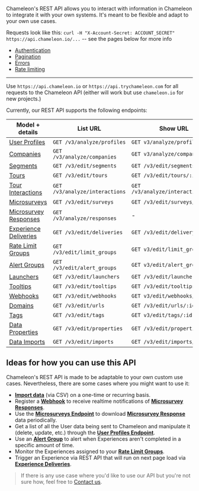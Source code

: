 Chameleon's REST API allows you to interact with information in Chameleon to integrate it with your own systems. It's meant to be flexible and adapt to your own use cases.

Requests look like this: `curl -H "X-Account-Secret: ACCOUNT_SECRET" https://api.chameleon.io/...` -- see the pages below for more info

 - [Authentication](/concepts/authentication)
 - [Pagination](/concepts/pagination)
 - [Errors](/concepts/errors)
 - [Rate limiting](/concepts/rate-limiting)

------

<Tip>Use `https://api.chameleon.io` or `https://api.trychameleon.com` for all requests to the Chameleon API (either will work but use `chameleon.io` for new projects.)</Tip>

Currently, our REST API supports the following endpoints:

| Model + details                                   | List URL                       | Show URL                     |
|---------------------------------------------------|--------------------------------| ---------------------------- |
| [User Profiles](/api/profiles)                 | `GET /v3/analyze/profiles`     | `GET v3/analyze/profiles/:id` |
| [Companies](/api/companies)                    | `GET /v3/analyze/companies`    | `GET v3/analyze/companies/:id` |
| [Segments](/api/segments)                      | `GET /v3/edit/segments`        | `GET /v3/edit/segments/:id`  |
| [Tours](/api/tours)                            | `GET /v3/edit/tours`           | `GET /v3/edit/tours/:id`     |
| [Tour Interactions](/api/tour-interactions)    | `GET /v3/analyze/interactions` | `GET /v3/analyze/interactions/:id` |
| [Microsurveys](/api/surveys)                   | `GET /v3/edit/surveys`         | `GET /v3/edit/surveys/:id`   |
| [Microsurvey Responses](/api/survey-responses) | `GET /v3/analyze/responses`    | -   |
| [Experience Deliveries](/api/deliveries)       | `GET /v3/edit/deliveries`      | `GET /v3/edit/delivery/:id`   |
| [Rate Limit Groups](/api/limit-groups)         | `GET /v3/edit/limit_groups`    | `GET v3/edit/limit_groups/:id` |
| [Alert Groups](/api/alert-groups)              | `GET /v3/edit/alert_groups`    | `GET v3/edit/alert_groups/:id` |
| [Launchers](/api/launchers)                    | `GET /v3/edit/launchers`       | `GET /v3/edit/launchers/:id` |
| [Tooltips](/api/tooltips)                      | `GET /v3/edit/tooltips`        | `GET /v3/edit/tooltips/:id`  |
| [Webhooks](/api/webhooks)                      | `GET /v3/edit/webhooks`        | `GET v3/edit/webhooks/:id` |
| [Domains](/api/urls)                           | `GET /v3/edit/urls`            | `GET /v3/edit/urls/:id`      |
| [Tags](/api/tags)                              | `GET /v3/edit/tags`            | `GET v3/edit/tags/:id` |
| [Data Properties](/api/properties)             | `GET /v3/edit/properties`      | `GET /v3/edit/properties/:id`      |
| [Data Imports](/api/imports)                   | `GET /v3/edit/imports`         | `GET /v3/edit/imports/:id`      |



## Ideas for how you can use this API

Chameleon's REST API is made to be adaptable to your own custom use cases. Nevertheless, there are some cases where you might want to use it:

- **[Import data](/api/imports)** (via CSV) on a one-time or recurring basis.
- Register a **[Webhook](/api/webhooks)** to receive realtime notifications of **[Microsurvey Responses](/api/survey-responses)**.
- Use the **[Microsurveys Endpoint](/api/surveys)** to download **[Microsurvey Response](/api/survey-responses)** data periodically.
- Get a list of all the User data being sent to Chameleon and manipulate it (delete, update, etc.) through the **[User Profiles Endpoint](/api/profiles)**.
- Use an **[Alert Group](/api/alert-groups)** to alert when Experiences aren't completed in a specific amount of time.
- Monitor the Experiences assigned to your **[Rate Limit Groups](/api/limit-groups)**.
- Trigger an Experience via REST API that will run on next page load via **[Experience Deliveries](/api/deliveries)**.


> If there is any use case where you'd like to use our API but you're not sure how, feel free to [Contact us](https://app.chameleon.io/help).
